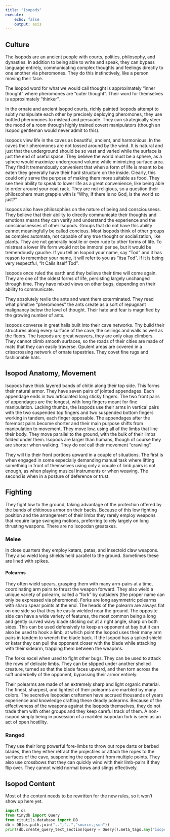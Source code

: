 ```yaml
---
title: "Isopods"
execute:
    echo: false
    output: asis
---
```



## Culture

The Isopods are an ancient people with courts, politics, philosophy, and dynasties. In addition to being able to write and speak, they can bypass language entirely, communicating complex thoughts and feelings directly to one another via pheromones. They do this instinctively, like a person moving their face.  

The Isopod word for what we would call thought is approximately "inner thought" where pheromones are "outer thought". Their word for themselves is approximately "thinker".  

In the ornate and ancient Isopod courts, richly painted Isopods attempt to subtly manipulate each other by precisely deploying pheromones, they use bottled pheromones to mislead and persuade. They can strategically steer the mood of a room through highly trained covert manipulators (though an Isopod gentleman would never admit to this).  

Isopods view life in the caves as beautiful, ancient, and harmonious. In the caves their pheromones are not tossed around by the wind. It is natural and just that the underground should be so vast and varied while the surface is just the end of useful space. They believe the world must be a sphere, as a sphere would maximize underground volume while minimizing surface area. They find it tremendously convenient that when a form of life is meant to be eaten they generally have their hard structure on the inside. Clearly, this could only serve the purpose of making them more suitable as food. They see their ability to speak to lower life as a great convenience, like being able to order around your coat rack. They are not religious, so a question their philosophers must grapple with is "Why, if there is no God, is the world so just?"  

Isopods also have philosophies on the nature of being and consciousness. They believe that their ability to directly communicate their thoughts and emotions means they can verify and understand the experience and the consciousnesses of other Isopods. Groups that do not have this ability cannot meaningfully be called concious. Most Isopods think of other groups as complex automata, not capable of any true thought or socialization, like plants. They are not generally hostile or even rude to other forms of life. To mistreat a lower life form would not be immoral per se, but it would be tremendously gauche. If you tell an Isopod your name, say "Tod" and it has reason to remember your name, it will refer to you as "itsa Tod". If it is being very respectful, "It Calls Itself Tod".

Isopods once ruled the earth and they believe their time will come again. They are one of the oldest forms of life, persisting largely unchanged through time. They have mixed views on other bugs, depending on their ability to communicate.  

They absolutely revile the ants and want them exterminated. They read what primitive "pheromones" the ants create as a sort of repugnant malignancy below the level of thought. Their hate and fear is magnified by the growing number of ants. 

Isopods converse in great halls built into their cave networks. Thy build their structures along every surface of the cave, the ceilings and walls as well as the floors. The Isopods are great weavers, they are only okay climbers. They cannot climb smooth surfaces, so the roads of their cities are made of mats that they can easily traverse. Opulent areas are covered in a crisscrossing network of ornate tapestries. They covet fine rugs and fashionable hats.

## Isopod Anatomy, Movement

Isopods have thick layered bands of chitin along their top side. This forms their natural armor. They have seven pairs of jointed appendages. Each appendage ends in two articulated long sticky fingers. The two front pairs of appendages are the longest, with long fingers meant for fine manipulation. Lacking thumbs, the Isopods use their arms in vertical pairs with the two suspended top fingers and two suspended bottom fingers working in tandem, each finger opposable. The appendages after the foremost pairs become shorter and their main purpose shifts from manipulation to movement. They move low, using all of the limbs that line their body. They move parallel to the ground, with the bulk of their limbs folded under them. Isopods are larger than humans, though of course they are shorter when walking. They do *not* call their movement "crawling".

They will tip their front portions upward in a couple of situations. The first is when engaged in some especially demanding manual task where lifting something in front of themselves using only a couple of limb pairs is not enough, as when playing musical instruments or when weaving. The second is when in a posture of deference or trust. 

## Fighting

They fight low to the ground, taking advantage of the protection offered by the bands of chitinous armor on their backs. Because of this low fighting position and the arrangement of their limbs they rarely employ weapons that require large swinging motions, preferring to rely largely on long thrusting weapons. There are no Isopodan greataxes.

### Melee 

In close quarters they employ katars, patas, and insectoid claw weapons. They also wield long shields held parallel to the ground. Sometimes these are lined with spikes. 

#### Polearms

They often wield spears, grasping them with many arm-pairs at a time, coordinating arm pairs to thrust the weapon forward. They also wield a unique variety of polearm, called a "fork" by outsiders (the proper name can only be expressed via pheromone). Forks are long asymmetric polearms with sharp spear points at the end. The heads of the polearm are always flat on one side so that they be easily wielded near the ground. The opposite side can have a wide variety of features, the most common being a long and gently curved wavy blade sticking out at a right angle, sharp on both sides. This can be used defensively to keep an opponent at bay but it can also be used to hook a limb, at which point the Isopod uses their many arm pairs in tandem to wrench the blade back. If the Isopod has a spiked shield or katar they can pull the opponent closer with the blade while attacking with their sidearm, trapping them between the weapons.

The forks excel when used to fight other bugs. They can be used to attack the rows of delicate limbs. They can be slipped under another shelled creature, turned so that the blade faces upward, and then torn across the soft underbelly of the opponent, bypassing their armor entirely.

Their polearms are made of an extremely sharp and light organic material. The finest, sharpest, and lightest of their polearms are marbled by many colors. The secretive Isopodan craftsmen have accrued thousands of years experience and knowledge crafting these deadly polearms. Because of the effectiveness of the weapons against the Isopods themselves, they do not trade them with other groups and they keep careful track of them. A non-isopod simply being in posession of a marbled isopodan fork is seen as an act of open hostility.

### Ranged

They use their long powerful fore-limbs to throw out rope darts or barbed blades, then they either retract the projectiles or attach the ropes to the surfaces of the cave, suspending the opponent from multiple points. They also use crossbows that they can quickly wind with their limb-pairs if they flip over. They cannot wield normal bows and slings effectively.

## Isopod Content

Most of the content needs to be rewritten for the new rules, so it won't show up here yet.
```python
import os
from tinydb import Query
from citutils.database import DB
db = DB(os.path.join("..","..","source.json"))
print(db.create_query_text_section(query = Query().meta_tags.any("isopod")))
```